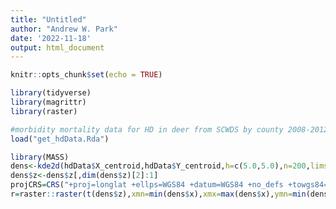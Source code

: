 ```yaml
---
title: "Untitled"
author: "Andrew W. Park"
date: '2022-11-18'
output: html_document
---
```


```r
knitr::opts_chunk$set(echo = TRUE)
```

```r
library(tidyverse)
library(magrittr)
library(raster)
```

```r
#morbidity mortality data for HD in deer from SCWDS by county 2008-2012 (coinciding light trap data)
load("get_hdData.Rda")
```

```r
library(MASS)
dens<-kde2d(hdData$X_centroid,hdData$Y_centroid,h=c(5.0,5.0),n=200,lims=c(min(hdData$X_centroid)-5.0,max(hdData$X_centroid)+5.0,min(hdData$Y_centroid)-5.0,max(hdData$Y_centroid)+5.0))
dens$z<-dens$z[,dim(dens$z)[2]:1]
projCRS=CRS("+proj=longlat +ellps=WGS84 +datum=WGS84 +no_defs +towgs84=0,0,0")
r=raster::raster(t(dens$z),xmn=min(dens$x),xmx=max(dens$x),ymn=min(dens$y),ymx=max(dens$y),crs=projCRS)
```


